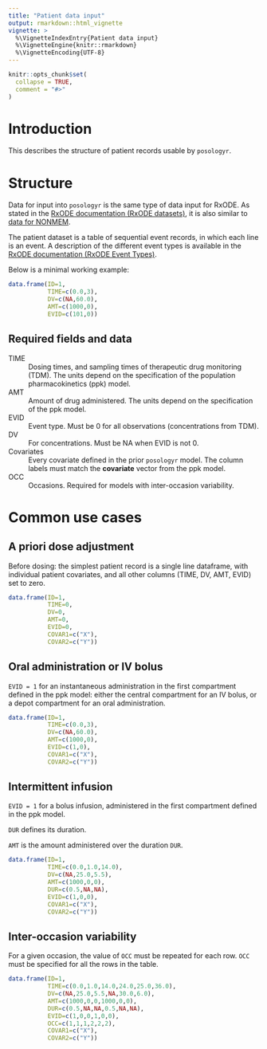 ```yaml
---
title: "Patient data input"
output: rmarkdown::html_vignette
vignette: >
  %\VignetteIndexEntry{Patient data input}
  %\VignetteEngine{knitr::rmarkdown}
  %\VignetteEncoding{UTF-8}
---
```


```r
knitr::opts_chunk$set(
  collapse = TRUE,
  comment = "#>"
)
```

# Introduction
This describes the structure of patient records usable by `posologyr`.

# Structure
Data for input into `posologyr` is the same type of data input for RxODE. As stated in the [RxODE documentation (RxODE datasets)](https://nlmixrdevelopment.github.io/RxODE/articles/RxODE-datasets.html), it is also similar to [data for NONMEM](https://doi.org/10.1002/psp4.12404).

The patient dataset is a table of sequential event records, in which each line is an event. A description of the different event types is available in the [RxODE documentation (RxODE Event Types)](https://nlmixrdevelopment.github.io/RxODE/articles/RxODE-event-types.html).

Below is a minimal working example:

```r
data.frame(ID=1,
           TIME=c(0.0,3),
           DV=c(NA,60.0),
           AMT=c(1000,0),
           EVID=c(101,0))
```

## Required fields and data

TIME
: Dosing times, and sampling times of therapeutic drug monitoring (TDM). The units depend on the specification of the population pharmacokinetics (ppk) model.

AMT
: Amount of drug administered. The units depend on the specification of the ppk model.

EVID
: Event type. Must be 0 for all observations (concentrations from TDM).

DV 
: For concentrations. Must be NA when EVID is not 0.

Covariates
: Every covariate defined in the prior `posologyr` model. The column labels must match the **covariate** vector from the ppk model.

OCC
: Occasions. Required for models with inter-occasion variability.

# Common use cases
## A priori dose adjustment
Before dosing: the simplest patient record is a single line dataframe, with individual patient covariates, and all other columns (TIME, DV, AMT, EVID) set to zero.

```r
data.frame(ID=1,
           TIME=0,
           DV=0,
           AMT=0,
           EVID=0,
           COVAR1=c("X"),
           COVAR2=c("Y"))
```

## Oral administration or IV bolus
`EVID = 1` for an instantaneous administration in the first compartment defined in the ppk model: either the central compartment for an IV bolus, or a depot compartment for an oral administration.

```r
data.frame(ID=1,
           TIME=c(0.0,3),
           DV=c(NA,60.0),
           AMT=c(1000,0),
           EVID=c(1,0),
           COVAR1=c("X"),
           COVAR2=c("Y"))
```

## Intermittent infusion
`EVID = 1` for a bolus infusion, administered in the first compartment defined in the ppk model.

`DUR` defines its duration.

`AMT` is the amount administered over the duration `DUR`.

```r
data.frame(ID=1,
           TIME=c(0.0,1.0,14.0),
           DV=c(NA,25.0,5.5),
           AMT=c(1000,0,0),
           DUR=c(0.5,NA,NA),
           EVID=c(1,0,0),
           COVAR1=c("X"),
           COVAR2=c("Y"))
```

## Inter-occasion variability
For a given occasion, the value of `OCC` must be repeated for each row. `OCC` must be specified for all the rows in the table.

```r
data.frame(ID=1,
           TIME=c(0.0,1.0,14.0,24.0,25.0,36.0),
           DV=c(NA,25.0,5.5,NA,30.0,6.0),
           AMT=c(1000,0,0,1000,0,0),
           DUR=c(0.5,NA,NA,0.5,NA,NA),
           EVID=c(1,0,0,1,0,0),
           OCC=c(1,1,1,2,2,2),
           COVAR1=c("X"),
           COVAR2=c("Y"))
```
